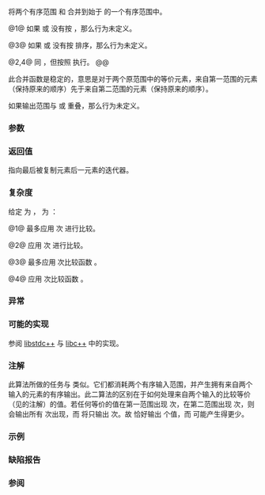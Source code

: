 {{cpp/title|merge}}
{{cpp/algorithm/navbar}}
{{dcl begin}}
{{dcl header|algorithm}}
{{dcla|num=1|notes={{mark constexpr since c++20}}|
template&lt; class InputIt1, class InputIt2, class OutputIt &gt;
OutputIt merge( InputIt1 first1, InputIt1 last1,
                InputIt2 first2, InputIt2 last2,
                OutputIt d_first );
}}
{{dcl|num=2|since=c++17|
template&lt; class ExecutionPolicy,
          class ForwardIt1, class ForwardIt2, class ForwardIt3 &gt;
ForwardIt3 merge( ExecutionPolicy&amp;&amp; policy,
                  ForwardIt1 first1, ForwardIt1 last1,
                  ForwardIt2 first2, ForwardIt2 last2,
                  ForwardIt3 d_first );
}}
{{dcla|num=3|notes={{mark constexpr since c++20}}|
template&lt; class InputIt1, class InputIt2,
          class OutputIt, class Compare &gt;
OutputIt merge( InputIt1 first1, InputIt1 last1,
                InputIt2 first2, InputIt2 last2,
                OutputIt d_first, Compare comp );
}}
{{dcl|num=4|since=c++17|
template&lt; class ExecutionPolicy,
          class ForwardIt1, class ForwardIt2,
          class ForwardIt3, class Compare &gt;
ForwardIt3 merge( ExecutionPolicy&amp;&amp; policy,
                  ForwardIt1 first1, ForwardIt1 last1,
                  ForwardIt2 first2, ForwardIt2 last2,
                  ForwardIt3 d_first, Compare comp );
}}
{{dcl end}}

将两个有序范围 {{range|first1|last1}} 和 {{range|first2|last2}} 合并到始于 {{c|d_first}} 的一个有序范围中。

@1@ 如果 {{range|first1|last1}} 或 {{range|first2|last2}} 没有按 {{rev inl|until=c++20|{{c/core|operator&lt;}}}}{{rev inl|since=c++20|{{c|std::less{}&lt;!----&gt;}}}} {{rlp|/#要求|排序}}，那么行为未定义。

@3@ 如果 {{range|first1|last1}} 或 {{range|first2|last2}} 没有按 {{c|comp}} 排序，那么行为未定义。

@2,4@ 同 {{v|1,3}}，但按照 {{c|policy}} 执行。
@@ {{cpp/algorithm/parallel overload precondition|plural=yes}}

此合并函数是稳定的，意思是对于两个原范围中的等价元素，来自第一范围的元素（保持原来的顺序）先于来自第二范围的元素（保持原来的顺序）。

如果输出范围与 {{range|first1|last1}} 或 {{range|first2|last2}} 重叠，那么行为未定义。

===参数===
{{par begin}}
{{par range|first1|last1|3=要合并的|range=第一个}}
{{par range|first2|last2|3=要合并的|range=第二个}}
{{par|d_first|目标范围的起始}}
{{par exec pol}}
{{par cmp ord|comp|p1=InputIt1|p2=InputIt2}}
{{par hreq}}
{{par req named|InputIt1, InputIt2|InputIterator}}
{{par req named|ForwardIt1, ForwardIt2, ForwardIt3|ForwardIterator}}
{{par req named|OutputIt|OutputIterator}}
{{par req named|Compare|Compare}}
{{par end}}

===返回值===
指向最后被复制元素后一元素的迭代器。

===复杂度===
给定 {{mathjax-or|\(\scriptsize N_1\)|N{{su|b=1}}}} 为 {{c|std::distance(first1, last1)}}，{{mathjax-or|\(\scriptsize N_2\)|N{{su|b=2}}}} 为 {{c|std::distance(first2, last2)}}：

@1@ 最多应用 {{mathjax-or|\(\scriptsize N_1+N_2-1\)|N{{su|b=1}}+N{{su|b=2}}-1}} 次 {{rev inl|until=c++20|{{c/core|operator&lt;}}}}{{rev inl|since=c++20|{{c|std::less{}&lt;!----&gt;}}}} 进行比较。

@2@ 应用 {{mathjax-or|\(\scriptsize O(N_1+N_2)\)|O(N{{su|b=1}}+N{{su|b=2}})}} 次 {{rev inl|until=c++20|{{c/core|operator&lt;}}}}{{rev inl|since=c++20|{{c|std::less{}&lt;!----&gt;}}}} 进行比较。

@3@ 最多应用 {{mathjax-or|\(\scriptsize N_1+N_2-1\)|N{{su|b=1}}+N{{su|b=2}}-1}} 次比较函数 {{c|comp}}。

@4@ 应用 {{mathjax-or|\(\scriptsize O(N_1+N_2)\)|O(N{{su|b=1}}+N{{su|b=2}})}} 次比较函数 {{c|comp}}。

===异常===
{{cpp/algorithm/parallel exceptions reporting behavior|singular=no}}

===可能的实现===
参阅 [https://github.com/gcc-mirror/gcc/blob/d9375e490072d1aae73a93949aa158fcd2a27018/libstdc%2B%2B-v3/include/bits/stl_algo.h#L4856 libstdc++] 与 [https://github.com/llvm-mirror/libcxx/blob/a12cb9d211019d99b5875b6d8034617cbc24c2cc/include/algorithm#L4348 libc++] 中的实现。
{{eq impl
|title1=merge (1)|ver1=1|1=
template&lt;class InputIt1, class InputIt2, class OutputIt&gt;
OutputIt merge(InputIt1 first1, InputIt1 last1,
               InputIt2 first2, InputIt2 last2,
               OutputIt d_first)
{
    for (; first1 != last1; ++d_first)
    {
        if (first2 == last2)
            return std::copy(first1, last1, d_first);
        
        if (*first2 &lt; *first1)
        {
            *d_first = *first2;
            ++first2;
        }
        else
        {
            *d_first = *first1;
            ++first1;
        }
    }
    return std::copy(first2, last2, d_first);
}
|title2=merge (3)|ver2=3|2=
template&lt;class InputIt1, class InputIt2,
         class OutputIt, class Compare&gt;
OutputIt merge(InputIt1 first1, InputIt1 last1,
               InputIt2 first2, InputIt2 last2,
               OutputIt d_first, Compare comp)
{
    for (; first1 != last1; ++d_first)
    {
        if (first2 == last2)
            return std::copy(first1, last1, d_first);
        
        if (comp(*first2, *first1))
        {
            *d_first = *first2;
            ++first2;
        }
        else
        {
            *d_first = *first1;
            ++first1;
        }
    }
    return std::copy(first2, last2, d_first);
}
}}

===注解===
此算法所做的任务与 {{c|std::set_union}} 类似。它们都消耗两个有序输入范围，并产生拥有来自两个输入的元素的有序输出。此二算法的区别在于如何处理来自两个输入的比较等价（见{{named req|LessThanComparable}}的注解）的值。若任何等价的值在第一范围出现 {{c|n}} 次，在第二范围出现 {{c|m}} 次，则 {{tt|std::merge}} 会输出所有 {{c|n+m}} 次出现，而 {{tt|std::set_union}} 将只输出 {{c|std::max(n, m)}} 次。故 {{tt|std::merge}} 恰好输出 {{c|std::distance(first1, last1) + std::distance(first2, last2)}} 个值，而 {{tt|std::set_union}} 可能产生得更少。

===示例===
{{example
|
|code=
#include &lt;algorithm&gt;
#include &lt;functional&gt;
#include &lt;iostream&gt;
#include &lt;iterator&gt;
#include &lt;random&gt;
#include &lt;vector&gt;

auto print = [](const auto rem, const auto&amp; v)
{
    std::cout &lt;&lt; rem;
    std::copy(v.begin(), v.end(), std::ostream_iterator&lt;int&gt;(std::cout, " "));
    std::cout &lt;&lt; '\n';
};

int main()
{
    // 以随机数填充 vector
    std::random_device rd;
    std::mt19937 mt(rd());
    std::uniform_int_distribution&lt;&gt; dis(0, 9);
    
    std::vector&lt;int&gt; v1(10), v2(10);
    std::generate(v1.begin(), v1.end(), std::bind(dis, std::ref(mt)));
    std::generate(v2.begin(), v2.end(), std::bind(dis, std::ref(mt)));
    
    print("原来：\nv1：", v1);
    print("v2：", v2);
    
    std::sort(v1.begin(), v1.end());
    std::sort(v2.begin(), v2.end());
    
    print("排序后：\nv1：", v1);
    print("v2：", v2);
    
    // 合并
    std::vector&lt;int&gt; dst;
    std::merge(v1.begin(), v1.end(), v2.begin(), v2.end(), std::back_inserter(dst));
    
    print("合并后：\ndst：", dst);
}
|p=true
|output=
原来：
v1：2 6 5 7 4 2 2 6 7 0
v2：8 3 2 5 0 1 9 6 5 0
排序后：
v1：0 2 2 2 4 5 6 6 7 7
v2：0 0 1 2 3 5 5 6 8 9
合并后：
dst：0 0 0 1 2 2 2 2 3 4 5 5 5 6 6 6 7 7 8 9
}}

===缺陷报告===
{{dr list begin}}
{{dr list item|wg=lwg|dr=780|std=C++98|before=未定义合并运算|after=提供定义}}
{{dr list end}}

===参阅===
{{dsc begin}}
{{dsc inc|cpp/algorithm/dsc inplace_merge}}
{{dsc inc|cpp/algorithm/dsc is_sorted}}
{{dsc inc|cpp/algorithm/dsc set_union}}
{{dsc inc|cpp/algorithm/dsc sort}}
{{dsc inc|cpp/algorithm/dsc stable_sort}}
{{dsc inc|cpp/algorithm/ranges/dsc merge}}
{{dsc end}}

{{langlinks|de|en|es|fr|it|ja|pt|ru}}